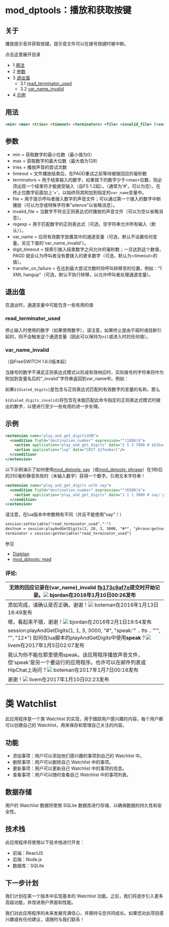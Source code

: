 # mod_dptools：播放和获取按键

## 关于

播放提示音并获取按键。提示音文件可以在拨号按键时被中断。

点击这里展开目录

* 1 [用法](#-freeswitch--mod_dptools-play_and_get_digits-)
* 2 [参数](#-freeswitch--mod_dptools-play_and_get_digits-)
* 3 [退出值](#-freeswitch--mod_dptools-play_and_get_digits-) 
   * 3.1 [read_terminator_used](#read_terminator_used)  
   * 3.2 [var_name_invalid](#var_name_invalid)
* 4 [示例](#-freeswitch--mod_dptools-play_and_get_digits-)

## 用法

```xml
<min> <max> <tries> <timeout> <terminators> <file> <invalid_file> [<var_name> [<regexp> [<digit_timeout> [<transfer_on_failure>]]]]
```

## 参数

* min = 获取数字的最小位数（最小值为0）
* max = 获取数字的最大位数（最大值为128）
* tries = 播放声音的尝试次数
* timeout = 文件播放结束后，在PAGD重试之前等待被拨回应的毫秒数
* terminators = 用于结束输入的数字，如果按下的数字少于&lt;max>位数，则必须出现一个结束符才能接受输入（自FS 1.2起）。（通常为'#'，可以为空）。在终止位数字前面加上'+'，以始终将其附加到指定的`var_name`变量中。
* file = 用于提示呼叫者拨入数字的声音文件；可以通过第一个拨入的数字中断播放（可以为空或特殊字符串"silence"以省略消息）。
* invalid\_file = 当数字不符合正则表达式时播放的声音文件（可以为空以省略消息）。
* regexp = 用于匹配数字的正则表达式（可选，空字符串允许所有输入（默认））。
* var\_name = 应将有效数字放置其中的通道变量（可选，默认不设置任何变量。另见下面的'var\_name\_invalid'）。
* digit\_timeout = 按索引拨入结束数字之间允许的毫秒数；一旦达到这个数值，PAGD 就会认为呼叫者没有要拨入的更多数字（可选，默认为&lt;timeout>的值）。
* transfer\_on\_failure = 在达到最大尝试次数时将呼叫转移至的位置，例如："1 XML hangup"（可选，默认不执行转移，以允许呼叫者处理通道变量）。

  
## 退出值

在退出时，通道变量中可能包含一些有用的值

### read_terminator_used

停止输入时使用的数字（如果使用数字）。请注意，如果终止是由于超时或挂断引起的，则不会触发这个通道变量（因此可以保持为`nil`或进入时的任何值）。

### var_name_invalid

（自FreeSWITCH 1.6.0版本起）

当拨号的数字不满足正则表达式模式以形成有效响应时，实际拨号的字符串将作为附加到变量名后的"_invalid"字符串返回到var_name中。例如：

如果`${dialed_digits}`是包含与正则表达式匹配的有效数字的变量的名称。那么

`${dialed_digits_invalid}`将包含在未能匹配此命令指定的正则表达式模式时拨出的数字，以便进行至少一些有用的进一步处理。

## 示例

```xml
<extension name="play_and_get_digits示例">
  <condition field="destination_number" expression="^(1888)$">
    <action application="play_and_get_digits" data="2 5 3 7000 # $${base_dir}/sounds/en/us/callie/conference/8000/conf-pin.wav /invalid.wav foobar \d+"/>
    <action application="log" data="CRIT ${foobar}"/>
  </condition>
</extension>
```

以下示例演示了如何使用[mod_dptools: say](./6586961.mdx#0-about)（或[mod_dptools: phrase](./6586692.mdx#0-about)）在3秒后的250毫秒静音失败时（未输入数字）获得一个数字。引用文本字符串！

```xml
<extension name="play_and_get_digits with say">
  <condition field="destination_number" expression="^(6500)$">
    <action application="play_and_get_digits" data="1 1 1 3000 # say:'press one for technicial support' silence_stream://250 res \d+" />
  </condition>
</extension>
```

请注意，在lua版本中参数稍有不同（并且不能使用"say"！）

```xml
session:setVariable("read_terminator_used","-")
destnum = session:playAndGetDigits(3, 20, 3, 5000, "#*", "phrase:getnum", "phrase:error", "\\d+")
terminator = session:getVariable("read_terminator_used")
```

参见

* [Dialplan](../../Dialplan/index.mdx#0-about)
* [mod\_dptools: read](./6587029.mdx#about)

### 评论:

| 无效的回应记录在(var_name)_invalid [fb173c9af7e](https://freeswitch.org/stash/projects/FS/repos/freeswitch/commits/fb173c9af7e54b06688e1cc7d3bfd6b48aa8bb43)提交时开始记录。![](/images/icons/contenttypes/comment_16.png) bjordan在2016年1月10日00:26发布 |
| ------------------------------------------------------------------------------------------------------------------------------------------------------------------------------------------------------------------------------------------------------------------------------------ |
| 添加完成，请确认是否正确。谢谢！![](/images/icons/contenttypes/comment_16.png) boteman在2016年1月13日16:49发布                                                                                                                                                    |
| 嗯，看起来不错，谢谢！![](/images/icons/contenttypes/comment_16.png) bjordan在2016年2月1日19:54发布                                                                                                                                                                       |
| session:playAndGetDigits(1, 1, 3, 3000, "#", "speak:'" .. tts .. "'", "", "12\*") 如何在lua脚本的playAndGetDigits中使用**speak**？![](/images/icons/contenttypes/comment_16.png) livem在2017年1月5日02:07发布                                            |
| 我认为你不能在那里使用speak。该应用程序播放声音文件，但'speak'是另一个要运行的应用程序。也许可以在邮件列表或HipChat上询问？![](/images/icons/contenttypes/comment_16.png) boteman在2017年1月7日00:16发布                                |
| 谢谢！![](/images/icons/contenttypes/comment_16.png) livem在2017年1月10日02:23发布                                                                                                                                                                                          |

# 类 Watchlist

此应用程序是一个类 Watchlist 的实现，用于跟踪用户感兴趣的内容。每个用户都可以创建自己的 Watchlist，用来保存和管理自己关注的内容。

## 功能

- 添加事项：用户可以添加他们感兴趣的事项到自己的 Watchlist 中。
- 删除事项：用户可以删除自己 Watchlist 中的事项。
- 更新事项：用户可以更新自己 Watchlist 中的事项的信息。
- 查看事项：用户可以随时查看自己 Watchlist 中的事项列表。

## 数据存储

用户的 Watchlist 数据将使用 SQLite 数据库进行存储，以确保数据的持久性和安全性。

## 技术栈

此应用程序将使用以下技术栈进行开发：

- 前端：ReactJS
- 后端：Node.js
- 数据库：SQLite

## 下一步计划

我们计划在第一个版本中实现基本的 Watchlist 功能。之后，我们将逐步引入更多高级功能，并改进用户界面和性能。

我们对此应用程序的未来发展充满信心，并期待与您共同成长。如果您对此项目感兴趣或有任何建议，请随时与我们联系！